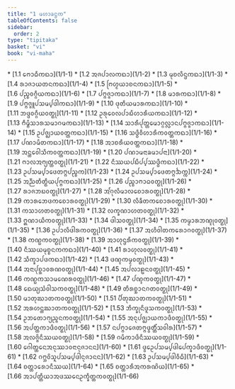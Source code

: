 ```yaml
---
title: "1 ᨾᩉᩣᨡᨶ᩠ᨵᨠ"
tableOfContents: false
sidebar:
  order: 2
type: "tipitaka"
basket: "vi"
book: "vi-maha"
---
```



<DynamicBreadcrumb />



<TableOfContents book="vi-maha" section="1">
* [1.1 ᨻᩮᩣᨵᩥᨠᨳᩣ](1/1-1)
* [1.2 ᩋᨩᨸᩣᩃᨠᨳᩣ](1/1-2)
* [1.3 ᨾᩩᨧᩃᩥᨶ᩠ᨴᨠᨳᩣ](1/1-3)
* [1.4 ᩁᩣᨩᩣᨿᨲᨶᨠᨳᩣ](1/1-4)
* [1.5 ᨻᩕᩉ᩠ᨾᨿᩣᨧᨶᨠᨳᩣ](1/1-5)
* [1.6 ᨸᨬ᩠ᨧᩅᨣ᩠ᨣᩥᨿᨠᨳᩣ](1/1-6)
* [1.7 ᨸᨻ᩠ᨻᨩ᩠ᨩᩣᨠᨳᩣ](1/1-7)
* [1.8 ᨾᩣᩁᨠᨳᩣ](1/1-8)
* [1.9 ᨸᨻ᩠ᨻᨩ᩠ᨩᩪᨸᩈᨾ᩠ᨸᨴᩤᨠᨳᩣ](1/1-9)
* [1.10 ᨴᩩᨲᩥᨿᨾᩣᩁᨠᨳᩣ](1/1-10)
* [1.11 ᨽᨴ᩠ᨴᩅᨣ᩠ᨣᩥᨿᩅᨲ᩠ᨳᩩ](1/1-11)
* [1.12 ᩏᩁᩩᩅᩮᩃᨸᩣᨭᩥᩉᩣᩁᩥᨿᨠᨳᩣ](1/1-12)
* [1.13 ᨻᩥᨾ᩠ᨻᩥᩈᩣᩁᩈᨾᩣᨣᨾᨠᨳᩣ](1/1-13)
* [1.14 ᩈᩣᩁᩥᨸᩩᨲ᩠ᨲᨾᩮᩣᨣ᩠ᨣᩃᩖᩣᨶᨸᨻ᩠ᨻᨩ᩠ᨩᩣᨠᨳᩣ](1/1-14)
* [1.15 ᩏᨸᨩ᩠ᨫᩣᨿᩅᨲ᩠ᨲᨠᨳᩣ](1/1-15)
* [1.16 ᩈᨴ᩠ᨵᩥᩅᩥᩉᩣᩁᩥᨠᩅᨲ᩠ᨲᨠᨳᩣ](1/1-16)
* [1.17 ᨸᨱᩣᨾᩥᨲᨠᨳᩣ](1/1-17)
* [1.18 ᩋᩣᨧᩁᩥᨿᩅᨲ᩠ᨲᨠᨳᩣ](1/1-18)
* [1.19 ᩋᨶ᩠ᨲᩮᩅᩤᩈᩥᨠᩅᨲ᩠ᨲᨠᨳᩣ](1/1-19)
* [1.20 ᨸᨱᩣᨾᨶᩣᨡᨾᩣᨸᨶᩣ](1/1-20)
* [1.21 ᨻᩣᩃᩋᨻ᩠ᨿᨲ᩠ᨲᩅᨲ᩠ᨳᩩ](1/1-21)
* [1.22 ᨶᩥᩔᨿᨸᨭᩥᨸ᩠ᨸᩔᨴ᩠ᨵᩥᨠᨳᩣ](1/1-22)
* [1.23 ᩏᨸᩈᨾ᩠ᨸᩣᨴᩮᨲᨻ᩠ᨻᨸᨬ᩠ᨧᨠ](1/1-23)
* [1.24 ᩏᨸᩈᨾ᩠ᨸᩣᨴᩮᨲᨻ᩠ᨻᨨᨠ᩠ᨠ](1/1-24)
* [1.25 ᩋᨬ᩠ᨬᨲᩥᨲ᩠ᨳᩥᨿᨸᩩᨻ᩠ᨻᨠᨳᩣ](1/1-25)
* [1.26 ᨸᨬ᩠ᨧᩣᨻᩣᨵᩅᨲ᩠ᨳᩩ](1/1-26)
* [1.27 ᩁᩣᨩᨽᨭᩅᨲ᩠ᨳᩩ](1/1-27)
* [1.28 ᩋᩘᨣᩩᩃᩥᨾᩣᩃᨧᩮᩣᩁᩅᨲ᩠ᨳᩩ](1/1-28)
* [1.29 ᨠᩣᩁᨽᩮᨴᨠᨧᩮᩣᩁᩅᨲ᩠ᨳᩩ](1/1-29)
* [1.30 ᩃᩥᨡᩥᨲᨠᨧᩮᩣᩁᩅᨲ᩠ᨳᩩ](1/1-30)
* [1.31 ᨠᩈᩣᩉᨲᩅᨲ᩠ᨳᩩ](1/1-31)
* [1.32 ᩃᨠ᩠ᨡᨱᩣᩉᨲᩅᨲ᩠ᨳᩩ](1/1-32)
* [1.33 ᩍᨱᩣᨿᩥᨠᩅᨲ᩠ᨳᩩ](1/1-33)
* [1.34 ᨴᩤᩈᩅᨲ᩠ᨳᩩ](1/1-34)
* [1.35 ᨠᨾ᩠ᨾᩣᩁᨽᨱ᩠ᨯᩩᩅᨲ᩠ᨳᩩ](1/1-35)
* [1.36 ᩏᨸᩣᩃᩥᨴᩤᩁᨠᩅᨲ᩠ᨳᩩ](1/1-36)
* [1.37 ᩋᩉᩥᩅᩤᨲᨠᩁᩮᩣᨣᩅᨲ᩠ᨳᩩ](1/1-37)
* [1.38 ᨠᨱ᩠ᨭᨠᩅᨲ᩠ᨳᩩ](1/1-38)
* [1.39 ᩋᩣᩉᩩᨶ᩠ᨴᩁᩥᨠᩅᨲ᩠ᨳᩩ](1/1-39)
* [1.40 ᨶᩥᩔᨿᨾᩩᨧ᩠ᨧᨶᨠᨠᨳᩣ](1/1-40)
* [1.41 ᩁᩣᩉᩩᩃᩅᨲ᩠ᨳᩩ](1/1-41)
* [1.42 ᩈᩥᨠ᩠ᨡᩣᨸᨴᨠᨳᩣ](1/1-42)
* [1.43 ᨴᨱ᩠ᨯᨠᨾ᩠ᨾᩅᨲ᩠ᨳᩩ](1/1-43)
* [1.44 ᩋᨶᩣᨸᩩᨧ᩠ᨨᩣᩅᩁᨱᩅᨲ᩠ᨳᩩ](1/1-44)
* [1.45 ᩋᨸᩃᩣᩊᨶᩅᨲ᩠ᨳᩩ](1/1-45)
* [1.46 ᨠᨱ᩠ᨭᨠᩈᩣᨾᨱᩮᩁᩅᨲ᩠ᨳᩩ](1/1-46)
* [1.47 ᨸᨱ᩠ᨯᨠᩅᨲ᩠ᨳᩩ](1/1-47)
* [1.48 ᨳᩮᨿ᩠ᨿᩈᩴᩅᩤᩈᨠᩅᨲ᩠ᨳᩩ](1/1-48)
* [1.49 ᨲᩥᩁᨧ᩠ᨨᩣᨶᨣᨲᩅᨲ᩠ᨳᩩ](1/1-49)
* [1.50 ᨾᩣᨲᩩᨥᩣᨲᨠᩅᨲ᩠ᨳᩩ](1/1-50)
* [1.51 ᨸᩥᨲᩩᨥᩣᨲᨠᩅᨲ᩠ᨳᩩ](1/1-51)
* [1.52 ᩋᩁᩉᨶ᩠ᨲᨥᩣᨲᨠᩅᨲ᩠ᨳᩩ](1/1-52)
* [1.53 ᨽᩥᨠ᩠ᨡᩩᨶᩥᨴᩪᩈᨠᩅᨲ᩠ᨳᩩ](1/1-53)
* [1.54 ᩏᨽᨲᩮᩣᨻ᩠ᨿᨬ᩠ᨩᨶᨠᩅᨲ᩠ᨳᩩ](1/1-54)
* [1.55 ᩋᨶᩩᨸᨩ᩠ᨫᩣᨿᨠᩣᨴᩥᩅᨲ᩠ᨳᩩ](1/1-55)
* [1.56 ᩋᨸᨲ᩠ᨲᨠᩣᨴᩥᩅᨲ᩠ᨳᩩ](1/1-56)
* [1.57 ᨶᨸᨻ᩠ᨻᩣᨩᩮᨲᨻ᩠ᨻᨴ᩠ᩅᨲ᩠ᨲᩥᩴᩈᩅᩤᩁ](1/1-57)
* [1.58 ᩋᩃᨩ᩠ᨩᩦᨶᩥᩔᨿᩅᨲ᩠ᨳᩩ](1/1-58)
* [1.59 ᨣᨾᩥᨠᩣᨴᩥᨶᩥᩔᨿᩅᨲ᩠ᨳᩩ](1/1-59)
* [1.60 ᨣᩮᩤᨲ᩠ᨲᩮᨶᩋᨶᩩᩔᩣᩅᨶᩣᨶᩩᨩᩣᨶᨶ](1/1-60)
* [1.61 ᨴ᩠ᩅᩮᩏᨸᩈᨾ᩠ᨸᨴᩤᨸᩮᨠ᩠ᨡᩣᨴᩥᩅᨲ᩠ᨳᩩ](1/1-61)
* [1.62 ᨣᨻ᩠ᨽᩅᩦᩈᩪᨸᩈᨾ᩠ᨸᨴᩤᨶᩩᨩᩣᨶᨶ](1/1-62)
* [1.63 ᩏᨸᩈᨾ᩠ᨸᨴᩤᩅᩥᨵᩥ](1/1-63)
* [1.64 ᨧᨲ᩠ᨲᩣᩁᩮᩣᨶᩥᩔᨿ](1/1-64)
* [1.65 ᨧᨲ᩠ᨲᩣᩁᩥᩋᨠᩁᨱᩦᨿ](1/1-65)
* [1.66 ᩋᩣᨸᨲ᩠ᨲᩥᨿᩣᩋᨴᩔᨶᩮᩏᨠ᩠ᨡᩥᨲ᩠ᨲᨠᩅᨲ᩠ᨳᩩ](1/1-66)
</TableOfContents>